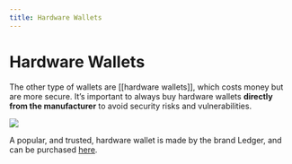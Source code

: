 ```yaml
---
title: Hardware Wallets
---
```


# Hardware Wallets

The other type of wallets are \[\[hardware wallets]], which costs money but are more secure. It’s important to always buy hardware wallets **directly from the manufacturer** to avoid security risks and vulnerabilities.

![](../../../.gitbook/assets/6.jpg)

A popular, and trusted, hardware wallet is made by the brand Ledger, and can be purchased [here](https://www.ledger.com/).
